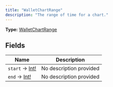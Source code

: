 ```yaml
---
title: "WalletChartRange"
description: "The range of time for a chart."
---
```


**Type:** [WalletChartRange](/api-reference/types/walletchartrange)

## Fields

| Name | Description |
|------|-------------|
| `start` → [Int!](/api-reference/types/int) | No description provided |
| `end` → [Int!](/api-reference/types/int) | No description provided |

